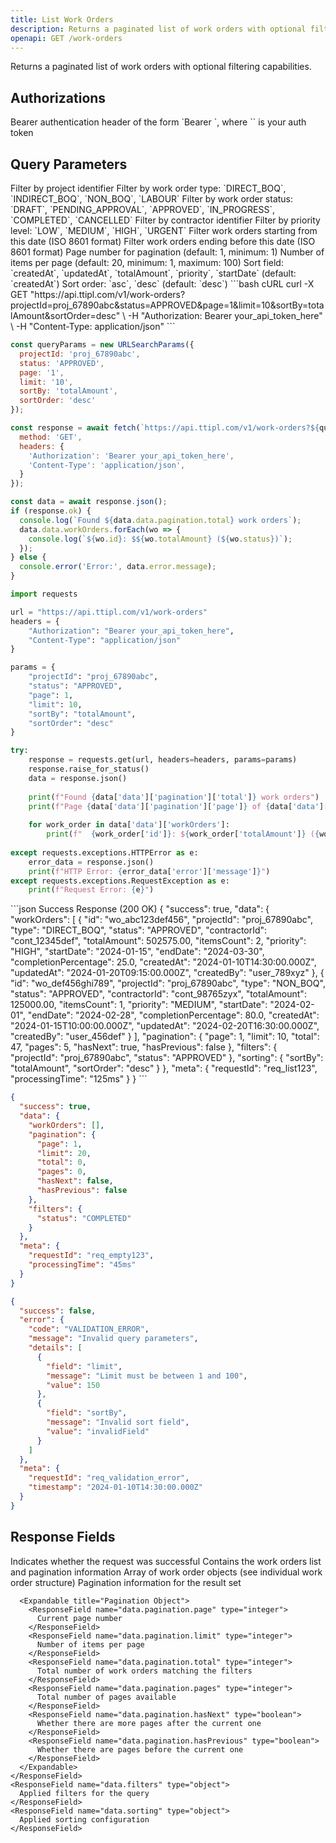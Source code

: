 ```yaml
---
title: List Work Orders
description: Returns a paginated list of work orders with optional filtering capabilities
openapi: GET /work-orders
---
```


Returns a paginated list of work orders with optional filtering capabilities.

## Authorizations

<ParamField header="Authorization" type="string" required>
  Bearer authentication header of the form `Bearer <token>`, where `<token>` is your auth token
</ParamField>

## Query Parameters

<ParamField query="projectId" type="string">
  Filter by project identifier
</ParamField>

<ParamField query="type" type="string">
  Filter by work order type: `DIRECT_BOQ`, `INDIRECT_BOQ`, `NON_BOQ`, `LABOUR`
</ParamField>

<ParamField query="status" type="string">
  Filter by work order status: `DRAFT`, `PENDING_APPROVAL`, `APPROVED`, `IN_PROGRESS`, `COMPLETED`, `CANCELLED`
</ParamField>

<ParamField query="contractorId" type="string">
  Filter by contractor identifier
</ParamField>

<ParamField query="priority" type="string">
  Filter by priority level: `LOW`, `MEDIUM`, `HIGH`, `URGENT`
</ParamField>

<ParamField query="startDate" type="string">
  Filter work orders starting from this date (ISO 8601 format)
</ParamField>

<ParamField query="endDate" type="string">
  Filter work orders ending before this date (ISO 8601 format)
</ParamField>

<ParamField query="page" type="integer">
  Page number for pagination (default: 1, minimum: 1)
</ParamField>

<ParamField query="limit" type="integer">
  Number of items per page (default: 20, minimum: 1, maximum: 100)
</ParamField>

<ParamField query="sortBy" type="string">
  Sort field: `createdAt`, `updatedAt`, `totalAmount`, `priority`, `startDate` (default: `createdAt`)
</ParamField>

<ParamField query="sortOrder" type="string">
  Sort order: `asc`, `desc` (default: `desc`)
</ParamField>

<RequestExample>
```bash cURL
curl -X GET "https://api.ttipl.com/v1/work-orders?projectId=proj_67890abc&status=APPROVED&page=1&limit=10&sortBy=totalAmount&sortOrder=desc" \
  -H "Authorization: Bearer your_api_token_here" \
  -H "Content-Type: application/json"
```

```javascript JavaScript
const queryParams = new URLSearchParams({
  projectId: 'proj_67890abc',
  status: 'APPROVED',
  page: '1',
  limit: '10',
  sortBy: 'totalAmount',
  sortOrder: 'desc'
});

const response = await fetch(`https://api.ttipl.com/v1/work-orders?${queryParams}`, {
  method: 'GET',
  headers: {
    'Authorization': 'Bearer your_api_token_here',
    'Content-Type': 'application/json',
  }
});

const data = await response.json();
if (response.ok) {
  console.log(`Found ${data.data.pagination.total} work orders`);
  data.data.workOrders.forEach(wo => {
    console.log(`${wo.id}: $${wo.totalAmount} (${wo.status})`);
  });
} else {
  console.error('Error:', data.error.message);
}
```

```python Python
import requests

url = "https://api.ttipl.com/v1/work-orders"
headers = {
    "Authorization": "Bearer your_api_token_here",
    "Content-Type": "application/json"
}

params = {
    "projectId": "proj_67890abc",
    "status": "APPROVED",
    "page": 1,
    "limit": 10,
    "sortBy": "totalAmount",
    "sortOrder": "desc"
}

try:
    response = requests.get(url, headers=headers, params=params)
    response.raise_for_status()
    data = response.json()
    
    print(f"Found {data['data']['pagination']['total']} work orders")
    print(f"Page {data['data']['pagination']['page']} of {data['data']['pagination']['pages']}")
    
    for work_order in data['data']['workOrders']:
        print(f"  {work_order['id']}: ${work_order['totalAmount']} ({work_order['status']})")
        
except requests.exceptions.HTTPError as e:
    error_data = response.json()
    print(f"HTTP Error: {error_data['error']['message']}")
except requests.exceptions.RequestException as e:
    print(f"Request Error: {e}")
```
</RequestExample>

<ResponseExample>
```json Success Response (200 OK)
{
  "success": true,
  "data": {
    "workOrders": [
      {
        "id": "wo_abc123def456",
        "projectId": "proj_67890abc",
        "type": "DIRECT_BOQ",
        "status": "APPROVED",
        "contractorId": "cont_12345def",
        "totalAmount": 502575.00,
        "itemsCount": 2,
        "priority": "HIGH",
        "startDate": "2024-01-15",
        "endDate": "2024-03-30",
        "completionPercentage": 25.0,
        "createdAt": "2024-01-10T14:30:00.000Z",
        "updatedAt": "2024-01-20T09:15:00.000Z",
        "createdBy": "user_789xyz"
      },
      {
        "id": "wo_def456ghi789",
        "projectId": "proj_67890abc",
        "type": "NON_BOQ",
        "status": "APPROVED",
        "contractorId": "cont_98765zyx",
        "totalAmount": 125000.00,
        "itemsCount": 1,
        "priority": "MEDIUM",
        "startDate": "2024-02-01",
        "endDate": "2024-02-28",
        "completionPercentage": 80.0,
        "createdAt": "2024-01-15T10:00:00.000Z",
        "updatedAt": "2024-02-20T16:30:00.000Z",
        "createdBy": "user_456def"
      }
    ],
    "pagination": {
      "page": 1,
      "limit": 10,
      "total": 47,
      "pages": 5,
      "hasNext": true,
      "hasPrevious": false
    },
    "filters": {
      "projectId": "proj_67890abc",
      "status": "APPROVED"
    },
    "sorting": {
      "sortBy": "totalAmount",
      "sortOrder": "desc"
    }
  },
  "meta": {
    "requestId": "req_list123",
    "processingTime": "125ms"
  }
}
```

```json Empty Results (200 OK)
{
  "success": true,
  "data": {
    "workOrders": [],
    "pagination": {
      "page": 1,
      "limit": 20,
      "total": 0,
      "pages": 0,
      "hasNext": false,
      "hasPrevious": false
    },
    "filters": {
      "status": "COMPLETED"
    }
  },
  "meta": {
    "requestId": "req_empty123",
    "processingTime": "45ms"
  }
}
```

```json Validation Error (400 Bad Request)
{
  "success": false,
  "error": {
    "code": "VALIDATION_ERROR",
    "message": "Invalid query parameters",
    "details": [
      {
        "field": "limit",
        "message": "Limit must be between 1 and 100",
        "value": 150
      },
      {
        "field": "sortBy",
        "message": "Invalid sort field",
        "value": "invalidField"
      }
    ]
  },
  "meta": {
    "requestId": "req_validation_error",
    "timestamp": "2024-01-10T14:30:00.000Z"
  }
}
```
</ResponseExample>

## Response Fields

<ResponseField name="success" type="boolean">
  Indicates whether the request was successful
</ResponseField>

<ResponseField name="data" type="object">
  Contains the work orders list and pagination information
  
  <Expandable title="Data Object">
    <ResponseField name="data.workOrders" type="array">
      Array of work order objects (see individual work order structure)
    </ResponseField>
    <ResponseField name="data.pagination" type="object">
      Pagination information for the result set
      
      <Expandable title="Pagination Object">
        <ResponseField name="data.pagination.page" type="integer">
          Current page number
        </ResponseField>
        <ResponseField name="data.pagination.limit" type="integer">
          Number of items per page
        </ResponseField>
        <ResponseField name="data.pagination.total" type="integer">
          Total number of work orders matching the filters
        </ResponseField>
        <ResponseField name="data.pagination.pages" type="integer">
          Total number of pages available
        </ResponseField>
        <ResponseField name="data.pagination.hasNext" type="boolean">
          Whether there are more pages after the current one
        </ResponseField>
        <ResponseField name="data.pagination.hasPrevious" type="boolean">
          Whether there are pages before the current one
        </ResponseField>
      </Expandable>
    </ResponseField>
    <ResponseField name="data.filters" type="object">
      Applied filters for the query
    </ResponseField>
    <ResponseField name="data.sorting" type="object">
      Applied sorting configuration
    </ResponseField>
  </Expandable>
</ResponseField>
